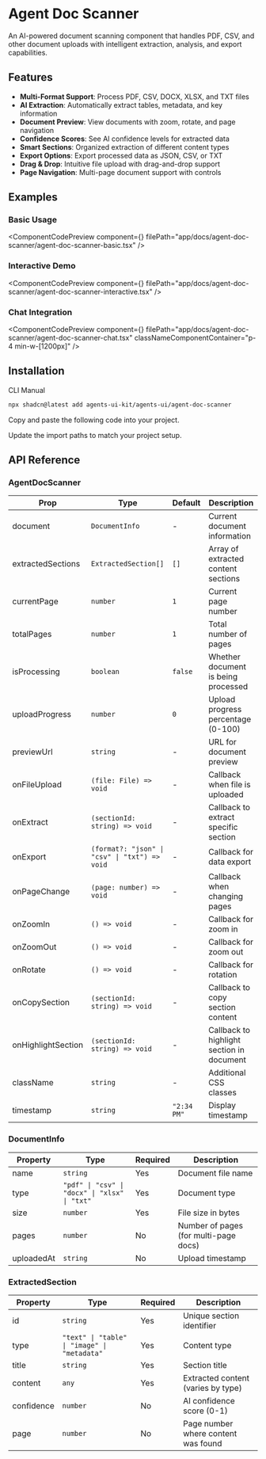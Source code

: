 
# Agent Doc Scanner

An AI-powered document scanning component that handles PDF, CSV, and other document uploads with intelligent extraction, analysis, and export capabilities.

## Features

- **Multi-Format Support**: Process PDF, CSV, DOCX, XLSX, and TXT files
- **AI Extraction**: Automatically extract tables, metadata, and key information
- **Document Preview**: View documents with zoom, rotate, and page navigation
- **Confidence Scores**: See AI confidence levels for extracted data
- **Smart Sections**: Organized extraction of different content types
- **Export Options**: Export processed data as JSON, CSV, or TXT
- **Drag & Drop**: Intuitive file upload with drag-and-drop support
- **Page Navigation**: Multi-page document support with controls

## Examples

### Basic Usage

<ComponentCodePreview
  component={<AgentDocScannerBasic />}
  filePath="app/docs/agent-doc-scanner/agent-doc-scanner-basic.tsx"
/>

### Interactive Demo

<ComponentCodePreview
  component={<AgentDocScannerInteractive />}
  filePath="app/docs/agent-doc-scanner/agent-doc-scanner-interactive.tsx"
/>

### Chat Integration

<ComponentCodePreview
  component={<AgentDocScannerChat />}
  filePath="app/docs/agent-doc-scanner/agent-doc-scanner-chat.tsx"
  classNameComponentContainer="p-4 min-w-[1200px]"
/>

## Installation

<Tabs defaultValue="cli">
  <TabsList>
    <TabsTrigger value="cli">CLI</TabsTrigger>
    <TabsTrigger value="manual">Manual</TabsTrigger>
  </TabsList>
  <TabsContent value="cli">

```bash
npx shadcn@latest add agents-ui-kit/agents-ui/agent-doc-scanner
```

  </TabsContent>
  <TabsContent value="manual">

<Steps>

<Step>Copy and paste the following code into your project.</Step>

<CodeBlock filePath="components/agents-ui/agent-doc-scanner.tsx" language="tsx" />

<Step>Update the import paths to match your project setup.</Step>

</Steps>

  </TabsContent>
</Tabs>

## API Reference

### AgentDocScanner

| Prop | Type | Default | Description |
|------|------|---------|-------------|
| document | `DocumentInfo` | - | Current document information |
| extractedSections | `ExtractedSection[]` | `[]` | Array of extracted content sections |
| currentPage | `number` | `1` | Current page number |
| totalPages | `number` | `1` | Total number of pages |
| isProcessing | `boolean` | `false` | Whether document is being processed |
| uploadProgress | `number` | `0` | Upload progress percentage (0-100) |
| previewUrl | `string` | - | URL for document preview |
| onFileUpload | `(file: File) => void` | - | Callback when file is uploaded |
| onExtract | `(sectionId: string) => void` | - | Callback to extract specific section |
| onExport | `(format?: "json" \| "csv" \| "txt") => void` | - | Callback for data export |
| onPageChange | `(page: number) => void` | - | Callback when changing pages |
| onZoomIn | `() => void` | - | Callback for zoom in |
| onZoomOut | `() => void` | - | Callback for zoom out |
| onRotate | `() => void` | - | Callback for rotation |
| onCopySection | `(sectionId: string) => void` | - | Callback to copy section content |
| onHighlightSection | `(sectionId: string) => void` | - | Callback to highlight section in document |
| className | `string` | - | Additional CSS classes |
| timestamp | `string` | `"2:34 PM"` | Display timestamp |

### DocumentInfo

| Property | Type | Required | Description |
|----------|------|----------|-------------|
| name | `string` | Yes | Document file name |
| type | `"pdf" \| "csv" \| "docx" \| "xlsx" \| "txt"` | Yes | Document type |
| size | `number` | Yes | File size in bytes |
| pages | `number` | No | Number of pages (for multi-page docs) |
| uploadedAt | `string` | No | Upload timestamp |

### ExtractedSection

| Property | Type | Required | Description |
|----------|------|----------|-------------|
| id | `string` | Yes | Unique section identifier |
| type | `"text" \| "table" \| "image" \| "metadata"` | Yes | Content type |
| title | `string` | Yes | Section title |
| content | `any` | Yes | Extracted content (varies by type) |
| confidence | `number` | No | AI confidence score (0-1) |
| page | `number` | No | Page number where content was found |